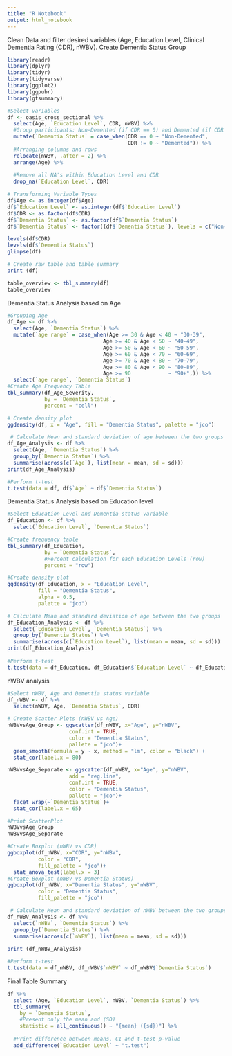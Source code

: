 ```yaml
---
title: "R Notebook"
output: html_notebook
---
```


Clean Data and filter desired variables (Age, Education Level, Clinical Dementia Rating (CDR), nWBV). 
Create Dementia Status Group

```r
library(readr)
library(dplyr)
library(tidyr)
library(tidyverse)
library(ggplot2)
library(ggpubr)
library(gtsummary)

#Select variables
df <- oasis_cross_sectional %>%
  select(Age, `Education Level`, CDR, nWBV) %>%
  #Group participants: Non-Demented (if CDR == 0) and Demented (if CDR > 0)
  mutate(`Dementia Status` = case_when(CDR == 0 ~ "Non-Demented",
                                       CDR != 0 ~ "Demented")) %>%
  #Arranging columns and rows
  relocate(nWBV, .after = 2) %>% 
  arrange(Age) %>% 
  
  #Remove all NA's within Education Level and CDR
  drop_na(`Education Level`, CDR)

# Transforming Variable Types
df$Age <- as.integer(df$Age)
df$`Education Level` <- as.integer(df$`Education Level`)
df$CDR <- as.factor(df$CDR)
df$`Dementia Status` <- as.factor(df$`Dementia Status`)
df$`Dementia Status` <- factor((df$`Dementia Status`), levels = c("Non-Demented", "Demented"))

levels(df$CDR)
levels(df$`Dementia Status`)
glimpse(df)

# Create raw table and table summary
print (df)

table_overview <- tbl_summary(df)
table_overview

```

Dementia Status Analysis based on Age

```r
#Grouping Age
df_Age <- df %>%
  select(Age, `Dementia Status`) %>%
  mutate(`age range` = case_when(Age >= 30 & Age < 40 ~ "30-39",
                               Age >= 40 & Age < 50 ~ "40-49",
                               Age >= 50 & Age < 60 ~ "50-59",
                               Age >= 60 & Age < 70 ~ "60-69",
                               Age >= 70 & Age < 80 ~ "70-79",
                               Age >= 80 & Age < 90 ~ "80-89",
                               Age >= 90            ~ "90+",)) %>%
  select(`age range`, `Dementia Status`)
#Create Age Frequency Table
tbl_summary(df_Age_Severity, 
            by = `Dementia Status`,
            percent = "cell")

# Create density plot
ggdensity(df, x = "Age", fill = "Dementia Status", palette = "jco")

 # Calculate Mean and standard deviation of age between the two groups 
df_Age_Analysis <- df %>%
  select(Age, `Dementia Status`) %>%
  group_by(`Dementia Status`) %>%
  summarise(across(c(`Age`), list(mean = mean, sd = sd)))
print(df_Age_Analysis)

#Perform t-test
t.test(data = df, df$`Age` ~ df$`Dementia Status`)
```


Dementia Status Analysis based on Education level

```r
#Select Education Level and Dementia status variable
df_Education <- df %>%
  select(`Education Level`, `Dementia Status`)

#Create frequency table
tbl_summary(df_Education, 
            by = `Dementia Status`,
            #Percent calculation for each Education Levels (row)
            percent = "row")

#Create density plot
ggdensity(df_Education, x = "Education Level", 
          fill = "Dementia Status", 
          alpha = 0.5,
          palette = "jco")

# Calculate Mean and standard deviation of age between the two groups 
df_Education_Analysis <- df %>%
  select(`Education Level`, `Dementia Status`) %>%
  group_by(`Dementia Status`) %>%
  summarise(across(c(`Education Level`), list(mean = mean, sd = sd)))
print(df_Education_Analysis)
  
#Perform t-test
t.test(data = df_Education, df_Education$`Education Level` ~ df_Education$`Dementia Status`)
```

nWBV analysis

```r
#Select nWBV, Age and Dementia status variable
df_nWBV <- df %>%
  select(nWBV, Age, `Dementia Status`, CDR)

# Create Scatter Plots (nWBV vs Age)
nWBVvsAge_Group <- ggscatter(df_nWBV, x="Age", y="nWBV", 
                    conf.int = TRUE,
                    color = "Dementia Status", 
                    pallete = "jco")+
  geom_smooth(formula = y ~ x, method = "lm", color = "black") +
  stat_cor(label.x = 80)

nWBVvsAge_Separate <- ggscatter(df_nWBV, x="Age", y="nWBV", 
                    add = "reg.line",
                    conf.int = TRUE,
                    color = "Dementia Status", 
                    pallete = "jco")+
  facet_wrap(~`Dementia Status`)+
  stat_cor(label.x = 65)

#Print ScatterPlot
nWBVvsAge_Group
nWBVvsAge_Separate

#Create Boxplot (nWBV vs CDR)
ggboxplot(df_nWBV, x="CDR", y="nWBV", 
          color = "CDR", 
          fill_palette = "jco")+
  stat_anova_test(label.x = 3)
#Create Boxplot (nWBV vs Dementia Status)
ggboxplot(df_nWBV, x="Dementia Status", y="nWBV", 
          color = "Dementia Status", 
          fill_palette = "jco")

 # Calculate Mean and standard deviation of nWBV between the two groups
df_nWBV_Analysis <- df %>%
  select(`nWBV`, `Dementia Status`) %>%
  group_by(`Dementia Status`) %>%
  summarise(across(c(`nWBV`), list(mean = mean, sd = sd)))
  
print (df_nWBV_Analysis)

#Perform t-test
t.test(data = df_nWBV, df_nWBV$`nWBV` ~ df_nWBV$`Dementia Status`)
```
Final Table Summary

```r
df %>% 
  select (Age, `Education Level`, nWBV, `Dementia Status`) %>% 
  tbl_summary(
    by = `Dementia Status`,
    #Present only the mean and (SD)
    statistic = all_continuous() ~ "{mean} ({sd})") %>% 
  
  #Print difference between means, CI and t-test p-value
  add_difference(`Education Level` ~ "t.test") 
```

